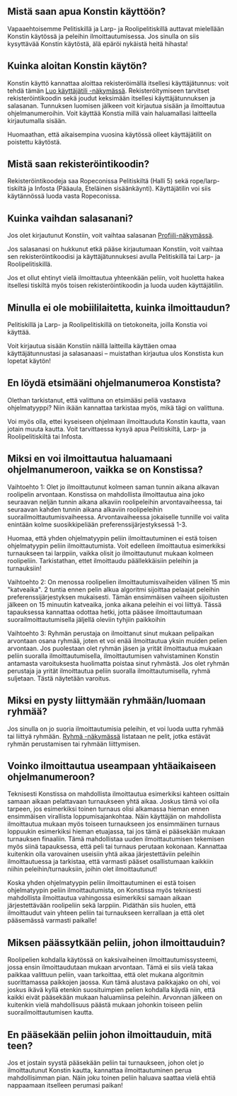 
## Mistä saan apua Konstin käyttöön?

Vapaaehtoisemme Pelitiskillä ja Larp- ja Roolipelitiskillä auttavat mielellään Konstin käytössä ja peleihin ilmoittautumisessa.
Jos sinulla on siis kysyttävää Konstin käytöstä, älä epäröi nykäistä heitä hihasta!

## Kuinka aloitan Konstin käytön?

Konstin käyttö kannattaa aloittaa rekisteröimällä itsellesi käyttäjätunnus: voit tehdä tämän [Luo käyttäjätili -näkymässä](/registration).
Rekisteröitymiseen tarvitset rekisteröintikoodin sekä joudut keksimään itsellesi käyttäjätunnuksen ja salasanan.
Tunnuksen luomisen jälkeen voit kirjautua sisään ja ilmoittautua ohjelmanumeroihin. Voit käyttää Konstia millä vain haluamallasi laitteella kirjautumalla sisään.

Huomaathan, että aikaisempina vuosina käytössä olleet käyttäjätilit on poistettu käytöstä.

## Mistä saan rekisteröintikoodin?

Rekisteröintikoodeja saa Ropeconissa Pelitiskiltä (Halli 5) sekä rope/larp-tiskiltä ja Infosta (Pääaula, Eteläinen sisäänkäynti).
Käyttäjätilin voi siis käytännössä luoda vasta Ropeconissa.

## Kuinka vaihdan salasanani?

Jos olet kirjautunut Konstiin, voit vaihtaa salasanan [Profiili-näkymässä](/profile/profile).

Jos salasanasi on hukkunut etkä pääse kirjautumaan Konstiin, voit vaihtaa sen rekisteröintikoodisi ja käyttäjätunnuksesi avulla Pelitiskillä tai Larp- ja Roolipelitiskillä.

Jos et ollut ehtinyt vielä ilmoittautua yhteenkään peliin, voit huoletta hakea itsellesi tiskiltä myös toisen rekisteröintikoodin ja luoda uuden käyttäjätilin.

## Minulla ei ole mobiililaitetta, kuinka ilmoittaudun?

Pelitiskillä ja Larp- ja Roolipelitiskillä on tietokoneita, joilla Konstia voi käyttää.

Voit kirjautua sisään Konstiin näillä laitteilla käyttäen omaa käyttäjätunnustasi ja salasanaasi – muistathan kirjautua ulos Konstista kun lopetat käytön!

## En löydä etsimääni ohjelmanumeroa Konstista?

Olethan tarkistanut, että valittuna on etsimääsi peliä vastaava ohjelmatyyppi? Niin ikään kannattaa tarkistaa myös, mikä tägi on valittuna.

Voi myös olla, ettei kyseiseen ohjelmaan ilmoittauduta Konstin kautta, vaan jotain muuta kautta. Voit tarvittaessa kysyä apua Pelitiskiltä,
Larp- ja Roolipelitiskiltä tai Infosta.

## Miksi en voi ilmoittautua haluamaani ohjelmanumeroon, vaikka se on Konstissa?

Vaihtoehto 1: Olet jo ilmoittautunut kolmeen saman tunnin aikana alkavan roolipelin arvontaan. Konstissa on mahdollista ilmoittautua aina joko seuraavan neljän tunnin aikana alkaviin roolipeleihin arvontavaiheessa, tai seuraavan kahden tunnin aikana alkaviin roolipeleihin suorailmoittautumisvaiheessa. Arvontavaiheessa jokaiselle tunnille voi valita enintään kolme suosikkipeliään preferenssijärjestyksessä 1-3.

Huomaa, että yhden ohjelmatyypin peliin ilmoittautuminen ei estä toisen ohjelmatyypin peliin ilmoittautumista. Voit edelleen ilmoittautua esimerkiksi turnaukseen tai larppiin, vaikka olisit jo ilmoittautunut mukaan kolmeen roolipeliin. Tarkistathan, ettet ilmoittaudu päällekkäisiin peleihin ja turnauksiin!

Vaihtoehto 2: On menossa roolipelien ilmoittautumisvaiheiden välinen 15 min "katveaika". 2 tuntia ennen pelin alkua algoritmi sijoittaa pelaajat peleihin preferenssijärjestyksen mukaisesti. Tämän ensimmäisen vaiheen sijoitusten jälkeen on 15 minuutin katveaika, jonka aikana peleihin ei voi liittyä. Tässä tapauksessa kannattaa odottaa hetki, jotta pääsee ilmoittautumaan suorailmoittautumisella jäljellä oleviin tyhjiin paikkoihin

Vaihtoehto 3: Ryhmän perustaja on ilmoittanut sinut mukaan pelipaikan arvontaan osana ryhmää, joten et voi enää ilmoittautua yksin muiden pelien arvontaan. Jos puolestaan olet ryhmän jäsen ja yrität ilmoittautua mukaan peliin suoralla ilmoittautumisella, ilmoittautumisen vahvistaminen Konstin antamasta varoituksesta huolimatta poistaa sinut ryhmästä. Jos olet ryhmän perustaja ja yrität ilmoittautua peliin suoralla ilmoittautumisella, ryhmä suljetaan. Tästä näytetään varoitus.

## Miksi en pysty liittymään ryhmään/luomaan ryhmää?

Jos sinulla on jo suoria ilmoittautumisia peleihin, et voi luoda uutta ryhmää tai liittyä ryhmään. [Ryhmä -näkymässä](/profile/group) listataan ne pelit, jotka estävät ryhmän perustamisen tai ryhmään liittymisen.

## Voinko ilmoittautua useampaan yhtäaikaiseen ohjelmanumeroon?

Teknisesti Konstissa on mahdollista ilmoittautua esimerkiksi kahteen osittain samaan aikaan pelattavaan turnaukseen yhtä aikaa. Joskus tämä voi olla tarpeen, jos esimerkiksi toinen turnaus olisi alkamassa hieman ennen ensimmäisen virallista loppumisajankohtaa. Näin käyttäjän on mahdollista ilmoittautua mukaan myös toiseen turnaukseen jos ensimmäinen turnaus loppuukin esimerkiksi hieman etuajassa, tai jos tämä ei pääsekään mukaan turnauksen finaaliin. Tämä mahdollistaa uuden ilmoittautumisen tekemisen myös siinä tapauksessa, että peli tai turnaus perutaan kokonaan. Kannattaa kuitenkin olla varovainen useisiin yhtä aikaa järjestettäviin peleihin ilmoittautuessa ja tarkistaa, että varmasti pääset osallistumaan kaikkiin niihin peleihin/turnauksiin, joihin olet ilmoittautunut!

Koska yhden ohjelmatyypin peliin ilmoittautuminen ei estä toisen ohjelmatyypin peliin ilmoittautumista, on Konstissa myös teknisesti mahdollista ilmoittautua vahingossa esimerkiksi samaan aikaan järjestettävään roolipeliin sekä larppiin. Pidäthän siis huolen, että ilmoittaudut vain yhteen peliin tai turnaukseen kerrallaan ja että olet pääsemässä varmasti paikalle!

## Miksen päässytkään peliin, johon ilmoittauduin?

Roolipelien kohdalla käytössä on kaksivaiheinen ilmoittautumissysteemi, jossa ensin ilmoittaudutaan mukaan arvontaan. Tämä ei siis vielä takaa paikkaa valittuun peliin, vaan tarkoittaa, että olet mukana algoritmin suorittamassa paikkojen jaossa. Kun tämä alustava paikkajako on ohi, voi joskus ikävä kyllä etenkin suosituimpien pelien kohdalla käydä niin, että kaikki eivät pääsekään mukaan haluamiinsa peleihin. Arvonnan jälkeen on kuitenkin vielä mahdollisuus päästä mukaan johonkin toiseen peliin suorailmoittautumisen kautta.

## En pääsekään peliin johon ilmoittauduin, mitä teen?

Jos et jostain syystä pääsekään peliin tai turnaukseen, johon olet jo ilmoittautunut Konstin kautta, kannattaa ilmoittautuminen perua mahdollisimman pian. Näin joku toinen peliin haluava saattaa vielä ehtiä nappaamaan itselleen perumasi paikan!

